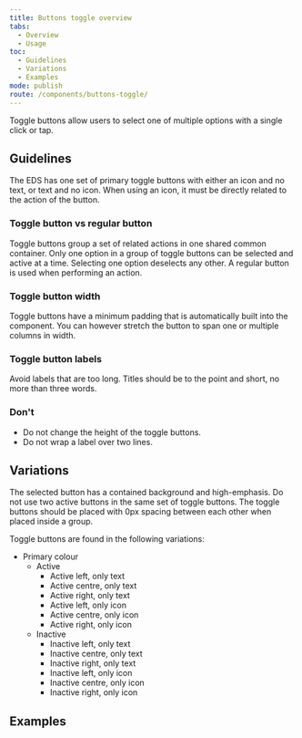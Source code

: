 ```yaml
---
title: Buttons toggle overview
tabs:
  - Overview
  - Usage
toc:
  - Guidelines
  - Variations
  - Examples
mode: publish
route: /components/buttons-toggle/
---
```


Toggle buttons allow users to select one of multiple options with a single click or tap.

## Guidelines

The EDS has one set of primary toggle buttons with either an icon and no text, or text and no icon. When using an icon, it must be directly related to the action of the button.

### Toggle button vs regular button

Toggle buttons group a set of related actions in one shared common container. Only one option in a group of toggle buttons can be selected and active at a time. Selecting one option deselects any other. A regular button is used when performing an action.

### Toggle button width

Toggle buttons have a minimum padding that is automatically built into the component. You can however stretch the button to span one or multiple columns in width.

### Toggle button labels

Avoid labels that are too long. Titles should be to the point and short, no more than three words.

### Don't

- Do not change the height of the toggle buttons.
- Do not wrap a label over two lines.

## Variations

The selected button has a contained background and high-emphasis. Do not use two active buttons in the same set of toggle buttons. The toggle buttons should be placed with 0px spacing between each other when placed inside a group.

Toggle buttons are found in the following variations:

- Primary colour
  - Active
    - Active left, only text
    - Active centre, only text
    - Active right, only text
    - Active left, only icon
    - Active centre, only icon
    - Active right, only icon
  - Inactive
    - Inactive left, only text
    - Inactive centre, only text
    - Inactive right, only text
    - Inactive left, only icon
    - Inactive centre, only icon
    - Inactive right, only icon

## Examples

<FigmaImage
  url="https://www.figma.com/file/0bGXR2sCwMVSDNyyzu5BXrO5/UI%E2%80%94User-Interface?node-id=27%3A3"
  alt="Figma design of toggle buttons"
/>
